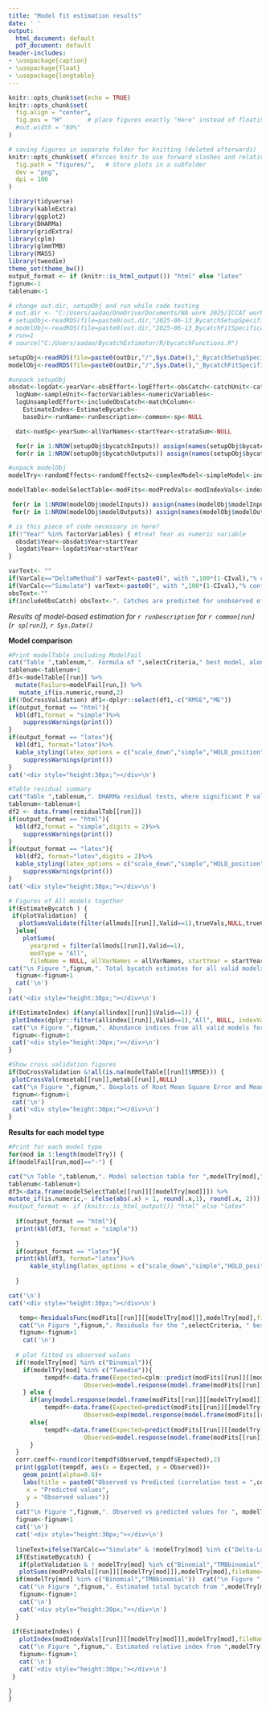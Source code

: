 ```yaml
---
title: "Model fit estimation results"
date: ' '
output:
  html_document: default
  pdf_document: default
header-includes:
- \usepackage{caption}
- \usepackage{float}
- \usepackage{longtable}
---
```


```r
knitr::opts_chunk$set(echo = TRUE)
knitr::opts_chunk$set(
  fig.align = "center",
  fig.pos = "H"       # place figures exactly "Here" instead of floating
  #out.width = "80%"
)

# saving figures in separate folder for knitting (deleted afterwards)
knitr::opts_chunk$set( #forces knitr to use forward slashes and relative paths for figure output when rendering in pdf
  fig.path = "figures/",   # Store plots in a subfolder
  dev = "png",
  dpi = 100
)
```


```r
library(tidyverse)
library(kableExtra)
library(ggplot2)
library(DHARMa)
library(gridExtra)
library(cplm)
library(glmmTMB)
library(MASS)
library(tweedie)
theme_set(theme_bw())
output_format <- if (knitr::is_html_output()) "html" else "latex"
fignum<-1
tablenum<-1

```

```r
# change out.dir, setupObj and run while code testing
# out.dir <- "C:/Users/aadao/OneDrive/Documents/NA work 2025/ICCAT work/Tool improvements project/Output LLSIMBUMtripExample/"
# setupObj<-readRDS(file=paste0(out.dir,"2025-06-13_BycatchSetupSpecification.rds"))
# modelObj<-readRDS(file=paste0(out.dir,"2025-06-13_BycatchFitSpecification.rds"))
# run=1
# source("C:/Users/aadao/BycatchEstimator/R/bycatchFunctions.R")

setupObj<-readRDS(file=paste0(outDir,"/",Sys.Date(),"_BycatchSetupSpecification.rds"))
modelObj<-readRDS(file=paste0(outDir,"/",Sys.Date(),"_BycatchFitSpecification.rds"))

#unpack setupObj
obsdat<-logdat<-yearVar<-obsEffort<-logEffort<-obsCatch<-catchUnit<-catchType<-
  logNum<-sampleUnit<-factorVariables<-numericVariables<-
  logUnsampledEffort<-includeObsCatch<-matchColumn<-
    EstimateIndex<-EstimateBycatch<-
    baseDir<-runName<-runDescription<-common<-sp<-NULL

  dat<-numSp<-yearSum<-allVarNames<-startYear<-strataSum<-NULL

  for(r in 1:NROW(setupObj$bycatchInputs)) assign(names(setupObj$bycatchInputs)[r], setupObj$bycatchInputs[[r]])
  for(r in 1:NROW(setupObj$bycatchOutputs)) assign(names(setupObj$bycatchOutputs)[r],setupObj$bycatchOutputs[[r]])

#unpack modelObj
modelTry<-randomEffects<-randomEffects2<-complexModel<-simpleModel<-indexModel<-selectCriteria<-DoCrossValidation<-CIval<-VarCalc<-useParallel<-nSims<-plotValidation<-trueVals<-trueCols<-NULL

modelTable<-modelSelectTable<-modFits<-modPredVals<-modIndexVals<-indexDat<-indexVarNames<-residualTab<-bestmod<-predbestmod<-indexbestmod<-allmods<-allindex<-modelFail<-rmsetab<-metab<-dat<-requiredVarNames<-allVarNames<-startYear<-NumCores<-NULL

 for(r in 1:NROW(modelObj$modelInputs)) assign(names(modelObj$modelInputs)[r], modelObj$modelInputs[[r]])
 for(r in 1:NROW(modelObj$modelOutputs)) assign(names(modelObj$modelOutputs)[r],modelObj$modelOutputs[[r]])

# is this piece of code necessary in here?
if(!"Year" %in% factorVariables) { #treat Year as numeric variable
  obsdat$Year<-obsdat$Year+startYear
  logdat$Year<-logdat$Year+startYear
}

varText<- ""
if(VarCalc=="DeltaMethod") varText<-paste0(", with ",100*(1-CIval),"% confidence interval calculated by the delta method")
if(VarCalc=="Simulate") varText<-paste0(", with ",100*(1-CIval),"% confidence interval calculated by Monte Carlo simulation") 
obsText<-""
if(includeObsCatch) obsText<-". Catches are predicted for unobserved effort and added to the observed catches"
```

*Results of model-based estimation for `r runDescription` for  `r common[run]` (`r sp[run]`), `r Sys.Date()` *

**Model comparison** 

```r
#Print modelTable including ModelFail
cat("Table ",tablenum,". Formula of ",selectCriteria," best model, along whether models were fit successfully. A dash (-) means the model converged. Failure to converge may be from data (not all years had a positive observation for delta models), fit (models did not converge) or CV (bycatch estimates had very large CVs). If cross-validation was done, mean RMSE and mean ME across folds is shown (near zero is better).",sep="")
tablenum<-tablenum+1
df1<-modelTable[[run]] %>%
  mutate(Failure=modelFail[run,]) %>%
   mutate_if(is.numeric,round,2)
if(!DoCrossValidation) df1<-dplyr::select(df1,-c("RMSE","ME"))
if(output_format == "html"){
  kbl(df1,format = "simple")%>%
    suppressWarnings(print())
}
if(output_format == "latex"){
  kbl(df1, format="latex")%>%
  kable_styling(latex_options = c("scale_down","simple","HOLD_position"))%>%
    suppressWarnings(print())
}
cat('<div style="height:30px;"></div>\n') 

#Table residual summary
cat("Table ",tablenum,". DHARMa residual tests, where significant P values may indicate poor model specification. For detailed information on each row see Appendix in User Guide.",sep="")
tablenum<-tablenum+1
df2 <- data.frame(residualTab[[run]])
if(output_format == "html"){
  kbl(df2,format = "simple",digits = 2)%>%
    suppressWarnings(print())
}
if(output_format == "latex"){
  kbl(df2, format="latex",digits = 2)%>%
  kable_styling(latex_options = c("scale_down","simple","HOLD_position"))%>%
    suppressWarnings(print())
}
cat('<div style="height:30px;"></div>\n') 

# Figures of All models together
if(EstimateBycatch ) {
 if(plotValidation)  {
   plotSumsValidate(filter(allmods[[run]],Valid==1),trueVals,NULL,trueCols[run], allVarNames = allVarNames, startYear = startYear, common = common, run = run, catchType = catchType, catchUnit = catchUnit,VarCalc = VarCalc)
  }else{
    plotSums(
      yearpred = filter(allmods[[run]],Valid==1),
      modType = "All",
      fileName = NULL, allVarNames = allVarNames, startYear = startYear, common = common, run = run, catchType = catchType, catchUnit = catchUnit, VarCal = VarCalc)}
cat("\n Figure ",fignum,". Total bycatch estimates for all valid models and design-based methods, for ",common[run],varText,obsText,". \n",sep="")
  fignum<-fignum+1
  cat('\n')
}
cat('<div style="height:30px;"></div>\n') 

if(EstimateIndex) if(any(allindex[[run]]$Valid==1)) {
 plotIndex(dplyr::filter(allindex[[run]],Valid==1),"All", NULL, indexVarNames=indexVarNames, allVarNames=allVarNames, startYear=startYear, common=common, run=run, catchType=catchType, catchUnit=catchUnit)
 cat("\n Figure ",fignum,". Abundance indices from all valid models for ",common[run],", plus and minus one standard error. \n",sep="")
 fignum<-fignum+1
 cat('<div style="height:30px;"></div>\n') 
}

#Show cross validation figures
if(DoCrossValidation &!all(is.na(modelTable[[run]]$RMSE))) {
 plotCrossVal(rmsetab[[run]],metab[[run]],NULL)
 cat("\n Figure ",fignum,". Boxplots of Root Mean Square Error and Mean Error, across 10 cross- validation folds for ",common[run],". Lowest RMSE model is ",bestmod[run],".\n",sep="")
 fignum<-fignum+1
 cat('\n')
 cat('<div style="height:30px;"></div>\n') 
}

```


**Results for each model type**

```r
#Print for each model type
for(mod in 1:length(modelTry)) {
if(modelFail[run,mod]=="-") {

cat("\n Table ",tablenum,". Model selection table for ",modelTry[mod],". Weights are calculated based on ",selectCriteria,".",sep="")
tablenum<-tablenum+1
df3<-data.frame(modelSelectTable[[run]][[modelTry[mod]]]) %>%
mutate_if(is.numeric,~ ifelse(abs(.x) > 1, round(.x,1), round(.x, 2)))
#output_format <- if (knitr::is_html_output()) "html" else "latex"
  
  if(output_format == "html"){
  print(kbl(df3, format = "simple"))
  
  }
  if(output_format == "latex"){
  print(kbl(df3, format="latex")%>%
      kable_styling(latex_options = c("scale_down","simple","HOLD_position")))
  
  }

cat('\n')
cat('<div style="height:30px;"></div>\n') 

   temp<-ResidualsFunc(modFits[[run]][[modelTry[mod]]],modelTry[mod],fileName=NULL)
   cat("\n Figure ",fignum,". Residuals for the ",selectCriteria, " best model for ", modelTry[mod],", showing the ordinary residuals (a,b) and DHARMa scaled residuals (c,d). \n",sep="")
   fignum<-fignum+1
    cat('\n')
    
  # plot fitted vs observed values
  if(!modelTry[mod] %in% c("Binomial")){
    if(modelTry[mod] %in% c("Tweedie")){
          tempdf<-data.frame(Expected=cplm::predict(modFits[[run]][[modelTry[mod]]],type="response"),
                     Observed=model.response(model.frame(modFits[[run]][[modelTry[mod]]])))
    } else {
      if(any(model.response(model.frame(modFits[[run]][[modelTry[mod]]]))<0)){
          tempdf<-data.frame(Expected=predict(modFits[[run]][[modelTry[mod]]], type="response"),
                     Observed=exp(model.response(model.frame(modFits[[run]][[modelTry[mod]]]))))}
      else{
          tempdf<-data.frame(Expected=predict(modFits[[run]][[modelTry[mod]]], type="response"),
                     Observed=model.response(model.frame(modFits[[run]][[modelTry[mod]]])))
      }
  }
  corr.coeff<-round(cor(tempdf$Observed,tempdf$Expected),2)
  print(ggplot(tempdf, aes(x = Expected, y = Observed))+
    geom_point(alpha=0.6)+
    labs(title = paste0("Observed vs Predicted (correlation test = ",corr.coeff,")"),
     x = "Predicted values",
     y = "Observed values"))
  }
  cat("\n Figure ",fignum,". Observed vs predicted values for ", modelTry[mod],".\n",sep="")
  fignum<-fignum+1
  cat('\n')
  cat('<div style="height:30px;"></div>\n') 
  
  lineText=ifelse(VarCalc=="Simulate" & !modelTry[mod] %in% c("Delta-Lognormal","Delta-Gamma", "TMBdelta-Lognormal","TMBdelta-Gamma"),". Solid line is the best estimate and dashed line is the mean across simulations","")
  if(EstimateBycatch) {
   if(plotValidation & ! modelTry[mod] %in% c("Binomial","TMBbinomial"))  plotSumsValidate(dplyr::filter(allmods[[run]],Source==modelTry[mod]),trueVals,NULL,trueCols[run], allVarNames=allVarNames, startYear=startYear, common=common, run=run, catchType=catchType, catchUnit=catchUnit,VarCalc = VarCalc) else
   plotSums(modPredVals[[run]][[modelTry[mod]]],modelTry[mod],fileName=NULL, allVarNames = allVarNames, startYear = startYear, common = common, run = run, catchType = catchType, catchUnit = catchUnit)
  if(modelTry[mod] %in% c("Binomial","TMBbinomial"))  cat("\n Figure ",fignum,". Estimated total number of positive ",sampleUnit," from Binomial",varText,lineText,". \n",sep="") else
   cat("\n Figure ",fignum,". Estimated total bycatch from ",modelTry[mod],varText,obsText,lineText, ". \n",sep="")
   fignum<-fignum+1
   cat('\n')
   cat('<div style="height:30px;"></div>\n') 
  }
  
 if(EstimateIndex) {
   plotIndex(modIndexVals[[run]][[modelTry[mod]]],modelTry[mod],fileName=NULL, indexVarNames=indexVarNames, allVarNames=allVarNames, startYear=startYear, common=common, run=run, catchType=catchType, catchUnit=catchUnit)
   cat("\n Figure ",fignum,". Estimated relative index from ",modelTry[mod]," plus and minus one standard error. \n",sep="")
   fignum<-fignum+1
   cat('\n')
   cat('<div style="height:30px;"></div>\n') 
 }

}
}

```












